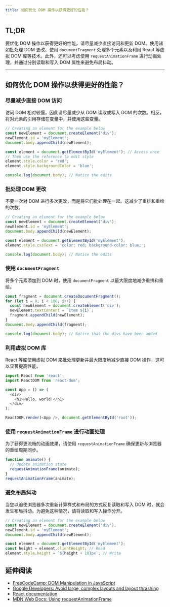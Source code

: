 ```yaml
---
title: 如何优化 DOM 操作以获得更好的性能？
---
```


## TL;DR

要优化 DOM 操作以获得更好的性能，请尽量减少直接访问和更新 DOM。使用诸如批处理 DOM 更改、使用 `documentFragment` 处理多个元素以及利用 React 等虚拟 DOM 库等技术。此外，还可以考虑使用 `requestAnimationFrame` 进行动画处理，并通过分别读取和写入 DOM 属性来避免布局抖动。

***

## 如何优化 DOM 操作以获得更好的性能？

### 尽量减少直接 DOM 访问

访问 DOM 相对较慢，因此请尽量减少从 DOM 读取或写入 DOM 的次数。相反，将对元素的引用存储在变量中，并使用这些变量。

```js live
// Creating an element for the example below
const newElement = document.createElement('div');
newElement.id = 'myElement';
document.body.appendChild(newElement);

const element = document.getElementById('myElement'); // Access once
// Then use the reference to edit style
element.style.color = 'red';
element.style.backgroundColor = 'blue';

console.log(document.body); // Notice the edits
```

### 批处理 DOM 更改

不要一次对 DOM 进行多次更改，而是将它们批处理在一起。这减少了重排和重绘的次数。

```js live
// Creating an element for the example below
const newElement = document.createElement('div');
newElement.id = 'myElement';
document.body.appendChild(newElement);

const element = document.getElementById('myElement');
element.style.cssText = 'color: red; background-color: blue;';

console.log(document.body); // Notice the edits
```

### 使用 `documentFragment`

将多个元素添加到 DOM 时，使用 `documentFragment` 以最大限度地减少重排和重绘。

```js live
const fragment = document.createDocumentFragment();
for (let i = 0; i < 100; i++) {
  const newElement = document.createElement('div');
  newElement.textContent = `Item ${i}`;
  fragment.appendChild(newElement);
}
document.body.appendChild(fragment);

console.log(document.body); // Notice that the divs have been added
```

### 利用虚拟 DOM 库

React 等库使用虚拟 DOM 来批处理更新并最大限度地减少直接 DOM 操作，这可以显著提高性能。

```js
import React from 'react';
import ReactDOM from 'react-dom';

const App = () => (
  <div>
    <h1>Hello, world!</h1>
  </div>
);

ReactDOM.render(<App />, document.getElementById('root'));
```

### 使用 `requestAnimationFrame` 进行动画处理

为了获得更流畅的动画效果，请使用 `requestAnimationFrame` 确保更新与浏览器的重绘周期同步。

```js
function animate() {
  // Update animation state
  requestAnimationFrame(animate);
}
requestAnimationFrame(animate);
```

### 避免布局抖动

当您以迫使浏览器多次重新计算样式和布局的方式反复读取和写入 DOM 时，就会发生布局抖动。为避免这种情况，请将读取和写入操作分开。

```js live
// Creating an element for the example below
const newElement = document.createElement('div');
newElement.id = 'myElement';
document.body.appendChild(newElement);

const element = document.getElementById('myElement');
const height = element.clientHeight; // Read
element.style.height = `${height + 10}px`; // Write
```

## 延伸阅读

* [FreeCodeCamp: DOM Manipulation in JavaScript](https://www.freecodecamp.org/news/dom-manipulation-in-javascript/)
* [Google Developers: Avoid large, complex layouts and layout thrashing](https://developers.google.com/web/fundamentals/performance/rendering/avoid-large-complex-layouts-and-layout-thrashing)
* [React documentation](https://react.dev/learn)
* [MDN Web Docs: Using requestAnimationFrame](https://developer.mozilla.org/en-US/docs/Web/API/window/requestAnimationFrame)
